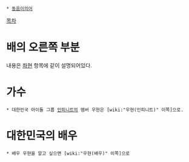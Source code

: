  * [[동음이의어]]


[[목차]]
= 배의 오른쪽 부분 =
내용은 [[좌현]] 항목에 같이 설명되어있다.

= 가수 =
 * 대한민국 아이돌 그룹 [[인피니트]]의 멤버 우현은 [wiki:"우현(인피니트)" 이쪽]으로.

= 대한민국의 배우 =
 * 배우 우현을 알고 싶으면 [wiki:"우현(배우)" 이쪽]으로 
